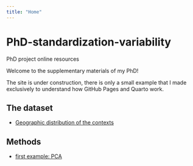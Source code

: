 ```yaml
---
title: "Home"
---
```

# PhD-standardization-variability
PhD project online resources


Welcome to the supplementary materials of my PhD!
 
The site is under construction, there is only a small example that I made exclusively to understand how GitHub Pages and Quarto work.

## The dataset
- [Geographic distribution of the contexts](geo.html)

## Methods
- [first example: PCA](pca_example.html)